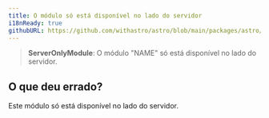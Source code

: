```yaml
---
title: O módulo só está disponível no lado do servidor
i18nReady: true
githubURL: https://github.com/withastro/astro/blob/main/packages/astro/src/core/errors/errors-data.ts
---
```


> **ServerOnlyModule**: O módulo "NAME" só está disponível no lado do servidor.

## O que deu errado?
Este módulo só está disponível no lado do servidor.
